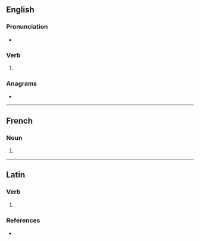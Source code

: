 {{also|HIES}}
==English==

===Pronunciation===
* {{rhymes|en|aɪz}}

===Verb===
{{head|en|verb form}}

# {{en-third-person singular of|hie}}

===Anagrams===
* {{anagrams|en|a=ehis|Hise|eish|heis|shie}}

----

==French==

===Noun===
{{head|fr|noun plural form|g=f}}

# {{plural of|fr|hie}}

----

==Latin==

===Verb===
{{la-verb-form|hiēs}}

# {{inflection of|la|hiō||2|s|pres|actv|subj}}

===References===
* {{R:du Cange}}